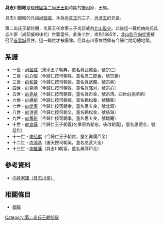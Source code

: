 {{noteTA
|1=zh-hans:首里; zh-hant:首里;
}}
{{Lewchewan|kanji=具志川御殿|kana=グシチャーウドゥン|romaji=Gushichaa Udun}}
'''具志川御殿'''是[[琉球國|琉球國]][[第二尚氏王朝|第二尚氏王朝]]時期的[[按司|按司]]家、王族。

具志川御殿的元祖[[尚韶威|尚韶威]]，本為[[尚真王|尚真王]]的三子，[[尚清王|尚清王]]的兄長。

第二尚氏王朝時期，尚真王任命第三子尚韶威為[[北山監守|北山監守]]。此後這一職位由向氏具志川家（尚韶威的後代）世襲當任。此後七世，直到1665年，[[北山監守|北山監守]][[向從憲|向從憲]]被召至[[首里城|首里城]]居住，這一職位才被廢除。但具志川家依然領有今歸仁間切總地頭。
== 系譜 ==
*一世・[[尚韶威|尚韶威]]（浦添王子朝典，童名眞武體金，號宗仁） 
*二世・[[向介昭|向介昭]]（今歸仁按司朝殊，童名思二郎金，號宗義）
*三世・[[向和賢|向和賢]]（今歸仁按司朝敦，童名眞武體，號宗眞）
*四世・[[向克順|向克順]]（今歸仁按司朝效，童名眞滿刈，號宗心）
*五世・[[向克祉|向克祉]]（今歸仁按司朝容，童名眞市金，號宗清。四世向克順弟）
*六世・[[向繩祖|向繩祖]]（今歸仁按司朝經，童名鶴松金，號瑞峯）
*七世・[[向從憲|向從憲]]（今歸仁按司朝幸，童名思五良，號北源）
*八世・[[向洪德|向洪德]]（今歸仁按司朝又，童名鶴松金，號慈海）
*九世・[[向鳳彩|向鳳彩]]（今歸仁按司朝季，童名思五良，號瑞庵）
*十世・[[向宣謨|向宣謨]]（今歸仁王子朝義(名乘原為朝忠，後改朝義)，童名思德金，號廷烈）
*十一世・[[向弘猷|向弘猷]]（今歸仁王子朝賞，童名眞蒲戸金）
*十二世・[[向鴻基|向鴻基]]（運天按司朝英，童名思武大金）
*十三世・[[向維藩|向維藩]]（具志川朝富，童名眞蒲戸金）

== 參考資料 ==
*[https://web.archive.org/web/20140106072328/http://www.tulips.tsukuba.ac.jp/limedio/dlam/B1241188/1/vol05/syuri/260.htm 向姓家譜（具志川家）]

== 相關條目 ==
*[[御殿|御殿]]

[[Category:第二尚氏王朝御殿|Category:第二尚氏王朝御殿]]